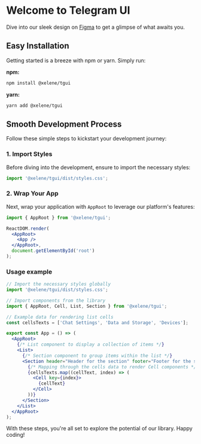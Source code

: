 # Welcome to Telegram UI

Dive into our sleek design on [Figma](https://figma.com/community/file/1348989725141777736/) to get a glimpse of what awaits you.

## Easy Installation

Getting started is a breeze with npm or yarn. Simply run:

**npm:**

```sh
npm install @xelene/tgui
```

**yarn:**

```sh
yarn add @xelene/tgui
```

## Smooth Development Process

Follow these simple steps to kickstart your development journey:

### 1. Import Styles

Before diving into the development, ensure to import the necessary styles:

```jsx
import '@xelene/tgui/dist/styles.css';
```

### 2. Wrap Your App

Next, wrap your application with `AppRoot` to leverage our platform's features:

```jsx
import { AppRoot } from '@xelene/tgui';

ReactDOM.render(
  <AppRoot>
    <App />
  </AppRoot>,
  document.getElementById('root')
);
```

### Usage example

```jsx
// Import the necessary styles globally
import '@xelene/tgui/dist/styles.css';

// Import components from the library
import { AppRoot, Cell, List, Section } from '@xelene/tgui';

// Example data for rendering list cells
const cellsTexts = ['Chat Settings', 'Data and Storage', 'Devices'];

export const App = () => (
  <AppRoot>
    {/* List component to display a collection of items */}
    <List>
      {/* Section component to group items within the list */}
      <Section header="Header for the section" footer="Footer for the section">
        {/* Mapping through the cells data to render Cell components */}
        {cellsTexts.map((cellText, index) => (
          <Cell key={index}>
            {cellText}
          </Cell>
        ))}
      </Section>
    </List>
  </AppRoot>
);
```

With these steps, you're all set to explore the potential of our library. Happy coding!
